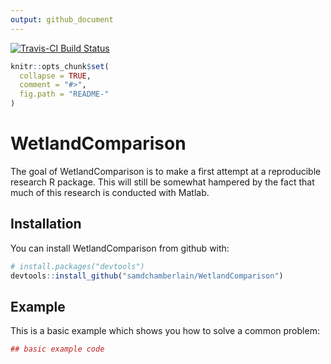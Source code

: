 ```yaml
---
output: github_document
---
```


<!-- README.md is generated from README.Rmd. Please edit that file -->

[![Travis-CI Build Status](https://travis-ci.org/samdchamberlain/WetlandComparison.svg?branch=master)](https://travis-ci.org/samdchamberlain/WetlandComparison)

```r
knitr::opts_chunk$set(
  collapse = TRUE,
  comment = "#>",
  fig.path = "README-"
)
```

# WetlandComparison

The goal of WetlandComparison is to make a first attempt at a reproducible research R package. This will still be somewhat hampered by the fact that much of this research is conducted with Matlab.

## Installation

You can install WetlandComparison from github with:

```r
# install.packages("devtools")
devtools::install_github("samdchamberlain/WetlandComparison")
```

## Example

This is a basic example which shows you how to solve a common problem:

```r
## basic example code
```
